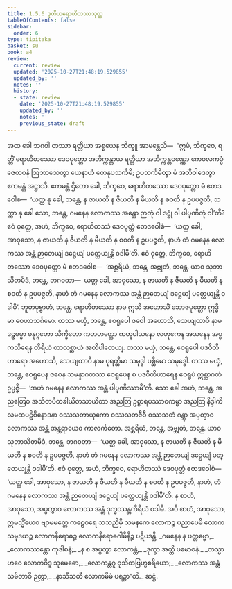 ```yaml
---
title: 1.5.6 ဒုတိယရောဟိတဿသုတ္တ
tableOfContents: false
sidebar:
  order: 6
type: tipitaka
basket: su
book: a4
review:
  current: review
  updated: '2025-10-27T21:48:19.529855'
  updated_by: ''
  notes: ''
  history:
  - state: review
    date: '2025-10-27T21:48:19.529855'
    updated_by: ''
    notes: ''
    previous_state: draft
---
```



<ReviewStatus review={frontmatter.review} showDetails={true} />

<HypothesisAnnotation frontmatter={frontmatter} />

<DynamicBreadcrumb />

<Division number="46" book="a4" e="ch" v="15" p="358">

<Paragraph number="321" book="a4">
အထ ခေါ ဘဂဝါ တဿာ ရတ္တိယာ အစ္စယေန ဘိက္ခူ အာမန္တေသိ—  “ဣမံ, ဘိက္ခဝေ, ရတ္တိံ ရောဟိတဿော ဒေဝပုတ္တော အဘိက္ကန္တာယ ရတ္တိယာ အဘိက္ကန္တဝဏ္ဏော ကေဝလကပ္ပံ ဇေတဝနံ ဩဘာသေတွာ ယေနာဟံ တေနုပသင်္ကမိ; ဥပသင်္ကမိတွာ မံ အဘိဝါဒေတွာ ဧကမန္တံ အဋ္ဌာသိ. ဧကမန္တံ ဌိတော ခေါ, ဘိက္ခဝေ, ရောဟိတဿော ဒေဝပုတ္တော မံ ဧတဒဝေါစ—  ‘ယတ္ထ နု ခေါ, ဘန္တေ, န ဇာယတိ န ဇီယတိ န မီယတိ န စဝတိ န ဥပပဇ္ဇတိ, သက္ကာ နု ခေါ သော, ဘန္တေ, ဂမနေန လောကဿ အန္တော ဉာတုံ ဝါ ဒဋ္ဌုံ ဝါ ပါပုဏိတုံ ဝါ’တိ? ဧဝံ ဝုတ္တေ, အဟံ, ဘိက္ခဝေ, ရောဟိတဿံ ဒေဝပုတ္တံ ဧတဒဝေါစံ—  ‘ယတ္ထ ခေါ, အာဝုသော, န ဇာယတိ န ဇီယတိ န မီယတိ န စဝတိ န ဥပပဇ္ဇတိ, နာဟံ တံ ဂမနေန လောကဿ အန္တံ ဉာတေယျံ ဒဋ္ဌေယျံ ပတ္တေယျန္တိ ဝဒါမီ’တိ. ဧဝံ ဝုတ္တေ, ဘိက္ခဝေ, ရောဟိတဿော ဒေဝပုတ္တော မံ ဧတဒဝေါစ—  ‘အစ္ဆရိယံ, ဘန္တေ, အဗ္ဘုတံ, ဘန္တေ. ယာဝ သုဘာသိတမိဒံ, ဘန္တေ, ဘဂဝတာ—  ယတ္ထ ခေါ, အာဝုသော, န ဇာယတိ န ဇီယတိ န မီယတိ န စဝတိ န ဥပပဇ္ဇတိ, နာဟံ တံ ဂမနေန လောကဿ အန္တံ ဉာတေယျံ ဒဋ္ဌေယျံ ပတ္တေယျန္တိ ဝဒါမိ’.
</Paragraph>

<Paragraph number="322" book="a4">
ဘူတပုဗ္ဗာဟံ, ဘန္တေ, ရောဟိတဿော နာမ ဣသိ အဟောသိံ ဘောဇပုတ္တော ဣဒ္ဓိမာ ဝေဟာသင်္ဂမော. တဿ မယှံ, ဘန္တေ, ဧဝရူပေါ ဇဝေါ အဟောသိ, သေယျထာပိ နာမ ဒဠှဓမ္မာ ဓနုဂ္ဂဟော သိက္ခိတော ကတဟတ္ထော ကတူပါသနော လဟုကေန အသနေန အပ္ပကသိရေန တိရိယံ တာလစ္ဆာယံ အတိပါတေယျ. တဿ မယှံ, ဘန္တေ, ဧဝရူပေါ ပဒဝီတိဟာရော အဟောသိ, သေယျထာပိ နာမ ပုရတ္ထိမာ သမုဒ္ဒါ ပစ္ဆိမော သမုဒ္ဒေါ. တဿ မယှံ, ဘန္တေ, ဧဝရူပေန ဇဝေန သမန္နာဂတဿ ဧဝရူပေန စ ပဒဝီတိဟာရေန ဧဝရူပံ ဣစ္ဆာဂတံ ဥပ္ပဇ္ဇိ—  ‘အဟံ ဂမနေန လောကဿ အန္တံ ပါပုဏိဿာမီ’တိ. သော ခေါ အဟံ, ဘန္တေ, အညတြေဝ အသိတပီတခါယိတသာယိတာ အညတြ ဥစ္စာရပဿာဝကမ္မာ အညတြ နိဒ္ဒါကိလမထပဋိဝိနောဒနာ ဝဿသတာယုကော ဝဿသတဇီဝီ ဝဿသတံ ဂန္တွာ အပ္ပတွာဝ လောကဿ အန္တံ အန္တရာယေဝ ကာလင်္ကတော.
</Paragraph>

<Paragraph number="323" book="a4">
အစ္ဆရိယံ, ဘန္တေ, အဗ္ဘုတံ, ဘန္တေ. ယာဝ သုဘာသိတမိဒံ, ဘန္တေ, ဘဂဝတာ—  ‘ယတ္ထ ခေါ, အာဝုသော, န ဇာယတိ န ဇီယတိ န မီယတိ န စဝတိ န ဥပပဇ္ဇတိ, နာဟံ တံ ဂမနေန လောကဿ အန္တံ ဉာတေယျံ ဒဋ္ဌေယျံ ပတ္တေယျန္တိ ဝဒါမီ’တိ. ဧဝံ ဝုတ္တေ, အဟံ, ဘိက္ခဝေ, ရောဟိတဿံ ဒေဝပုတ္တံ ဧတဒဝေါစံ—
</Paragraph>

<Paragraph number="324" book="a4">
‘ယတ္ထ ခေါ, အာဝုသော, န ဇာယတိ န ဇီယတိ န မီယတိ န စဝတိ န ဥပပဇ္ဇတိ, နာဟံ, တံ ဂမနေန လောကဿ အန္တံ ဉာတေယျံ ဒဋ္ဌေယျံ ပတ္တေယျန္တိ ဝဒါမီ’တိ. န စာဟံ, အာဝုသော, အပ္ပတွာဝ လောကဿ အန္တံ ဒုက္ခဿန္တကိရိယံ ဝဒါမိ. အပိ စာဟံ, အာဝုသော, ဣမသ္မိံယေဝ ဗျာမမတ္တေ ကဠေဝရေ သသညိမှိ သမနကေ လောကဉ္စ ပညာပေမိ လောကသမုဒယဉ္စ လောကနိရောဓဉ္စ လောကနိရောဓဂါမိနိဉ္စ ပဋိပဒန္တိ.
</Paragraph>

<Paragraph number="325" type="verses" book="a4">
_ဂမနေန န ပတ္တဗ္ဗော,_  
_လောကဿန္တော ကုဒါစနံ;_  
_န စ အပ္ပတွာ လောကန္တံ,_  
_ဒုက္ခာ အတ္ထိ ပမောစနံ._  

</Paragraph>

<Paragraph number="326" type="verses" book="a4">
_တသ္မာ ဟဝေ လောကဝိဒူ သုမေဓော,_  
_လောကန္တဂူ ဝုသိတဗြဟ္မစရိယော;_  
_လောကဿ အန္တံ သမိတာဝိ ဉတွာ,_  
_နာသီသတီ လောကမိမံ ပရဉ္စာ”တိ._  


</Paragraph>
</Division>

<Paragraph number="327" type="center" book="a4">
ဆဋ္ဌံ.
</Paragraph>